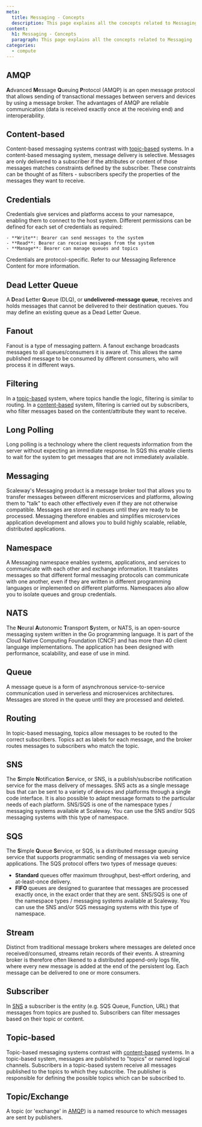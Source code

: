 ```yaml
---
meta:
  title: Messaging - Concepts
  description: This page explains all the concepts related to Messaging
content:
  h1: Messaging - Concepts
  paragraph: This page explains all the concepts related to Messaging
categories:
  - compute
---
```


<Concept opened>

## AMQP

**A**dvanced **M**essage **Q**ueuing **P**rotocol (AMQP) is an open message protocol that allows sending of transactional messages between servers and devices by using a message broker. The advantages of AMQP are reliable communication (data is received exactly once at the receiving end) and interoperability.

</Concept>

<Concept opened>

## Content-based

Content-based messaging systems contrast with [topic-based](#topic-based) systems. In a content-based messaging system, message delivery is selective. Messages are only delivered to a subscriber if the attributes or content of those messages matches constraints defined by the subscriber. These constraints can be thought of as filters - subscribers specify the properties of the messages they want to receive.

</Concept>

<Concept opened>

## Credentials

Credentials give services and platforms access to your namesapce, enabling them to connect to the host system. Different permissions can be defined for each set of credentials as required:

    - **Write**: Bearer can send messages to the system
    - **Read**: Bearer can receive messages from the system
    - **Manage**: Bearer can manage queues and topics

Credentials are protocol-specific. Refer to our Messaging Reference Content for more information.

</Concept>

<Concept>

## Dead Letter Queue

A **D**ead **L**etter **Q**ueue (DLQ), or **undelivered-message queue**, receives and holds messages that cannot be delivered to their destination queues. You may define an existing queue as a Dead Letter Queue.

</Concept>

<Concept>

## Fanout

Fanout is a type of messaging pattern. A fanout exchange broadcasts messages to all queues/consumers it is aware of. This allows the same published message to be consumed by different consumers, who will process it in different ways.

</Concept>

<Concept>

## Filtering

In a [topic-based](#topic-based) system, where topics handle the logic, filtering is similar to routing.
In a [content-based](#content-based) system, filtering is carried out by subscribers, who filter messages based on the content/attribute they want to receive.

</Concept>

<Concept>

## Long Polling

Long polling is a technology where the client requests information from the server without expecting an immediate response. In SQS this enable clients to wait for the system to get messages that are not immediately available.

</Concept>

<Concept>

## Messaging

Scaleway's Messaging product is a message broker tool that allows you to transfer messages between different microservices and platforms, allowing them to "talk" to each other effectively even if they are not otherwise compatible. Messages are stored in queues until they are ready to be processed. Messaging therefore enables and simplifies microservices application development and allows you to build highly scalable, reliable, distributed applications. 

</Concept>

<Concept>

## Namespace

A Messaging namespace enables systems, applications, and services to communicate with each other and exchange information. It translates messages so that different formal messaging protocols can communicate with one another, even if they are written in different programming languages or implemented on different platforms. Namespaces also allow you to isolate queues and group credentials.

</Concept>

<Concept>

## NATS

The **N**eural **A**utonomic **T**ransport **S**ystem, or NATS, is an open-source messaging system written in the Go programming language. It is part of the Cloud Native Computing Foundation (CNCF) and has more than 40 client language implementations. The application has been designed with performance, scalability, and ease of use in mind.

</Concept>

<Concept>

## Queue

A message queue is a form of asynchronous service-to-service communication used in serverless and microservices architectures. Messages are stored in the queue until they are processed and deleted.

</Concept>

<Concept>

## Routing

In topic-based messaging, topics allow messages to be routed to the correct subscribers. Topics act as labels for each message, and the broker routes messages to subscribers who match the topic.

</Concept>

<Concept>

## SNS

The **S**imple **N**otification **S**ervice, or SNS, is a publish/subscribe notification service for the mass delivery of messages. SNS acts as a single message bus that can be sent to a variety of devices and platforms through a single code interface. It is also possible to adapt message formats to the particular needs of each platform. SNS/SQS is one of the namespace types / messaging systems available at Scaleway. You can use the SNS and/or SQS messaging systems with this type of namespace.

</Concept>

<Concept>

## SQS

The **S**imple **Q**ueue **S**ervice, or SQS, is a distributed message queuing service that supports programmatic sending of messages via web service applications. The SQS protocol offers two types of message queues: 
- **Standard** queues offer maximum throughput, best-effort ordering, and at-least-once delivery. 
- **FIFO** queues are designed to guarantee that messages are processed exactly once, in the exact order that they are sent.
SNS/SQS is one of the namespace types / messaging systems available at Scaleway. You can use the SNS and/or SQS messaging systems with this type of namespace.

</Concept>

<Concept>

## Stream

Distinct from traditional message brokers where messages are deleted once received/consumed, streams retain records of their events. A streaming broker is therefore often likened to a distributed append-only logs file, where every new message is added at the end of the persistent log. Each message can be delivered to one or more consumers.

</Concept>

<Concept>

## Subscriber

In [SNS](#sns) a subscriber is the entity (e.g. SQS Queue, Function, URL) that messages from topics are pushed to. Subscribers can filter messages based on their topic or content.

</Concept>

<Concept>

## Topic-based

Topic-based messaging systems contrast with [content-based](#content-based) systems. In a topic-based system, messages are published to "topics" or named logical channels. Subscribers in a topic-based system receive all messages published to the topics to which they subscribe. The publisher is responsible for defining the possible topics which can be subscribed to.

</Concept>

<Concept>

## Topic/Exchange

A topic (or 'exchange' in [AMQP](https://en.wikipedia.org/wiki/Advanced_Message_Queuing_Protocol)) is a named resource to which messages are sent by publishers.

</Concept>